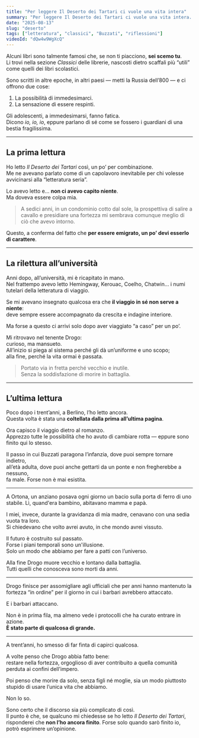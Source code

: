 ```yaml
---
title: "Per leggere Il Deserto dei Tartari ci vuole una vita intera"
summary: "Per leggere Il Deserto dei Tartari ci vuole una vita intera..."
date: "2025-08-13"
slug: "deserto"
tags: ["letteratura", "classici", "Buzzati", "riflessioni"]
videoId: "dQw4w9WgXcQ"
---
```


Alcuni libri sono talmente famosi che, se non ti piacciono, **sei scemo tu**.  
Li trovi nella sezione _Classici_ delle librerie, nascosti dietro scaffali più “utili” come quelli dei libri scolastici.

Sono scritti in altre epoche, in altri paesi — metti la Russia dell’800 — e ci offrono due cose:

1. La possibilità di immedesimarci.
2. La sensazione di essere respinti.

Gli adolescenti, a immedesimarsi, fanno fatica.  
Dicono _io, io, io_, eppure parlano di sé come se fossero i guardiani di una bestia fragilissima.

---

## La prima lettura

Ho letto _Il Deserto dei Tartari_ così, un po’ per combinazione.  
Me ne avevano parlato come di un capolavoro inevitabile per chi volesse avvicinarsi alla “letteratura seria”.

Lo avevo letto e… **non ci avevo capito niente**.  
Ma doveva essere colpa mia.

> A sedici anni, in un condominio cotto dal sole, la prospettiva di salire a cavallo e presidiare una fortezza mi sembrava comunque meglio di ciò che avevo intorno.

Questo, a conferma del fatto che **per essere emigrato, un po’ devi esserlo di carattere**.

---

## La rilettura all’università

Anni dopo, all’università, mi è ricapitato in mano.  
Nel frattempo avevo letto Hemingway, Kerouac, Coelho, Chatwin… i numi tutelari della letteratura di viaggio.

Se mi avevano insegnato qualcosa era che **il viaggio in sé non serve a niente**:  
deve sempre essere accompagnato da crescita e indagine interiore.

Ma forse a questo ci arrivi solo dopo aver viaggiato “a caso” per un po’.

Mi ritrovavo nel tenente Drogo:  
curioso, ma mansueto.  
All’inizio si piega al sistema perché gli dà un’uniforme e uno scopo;  
alla fine, perché la vita ormai è passata.

> Portato via in fretta perché vecchio e inutile.  
> Senza la soddisfazione di morire in battaglia.

---

## L’ultima lettura

Poco dopo i trent’anni, a Berlino, l’ho letto ancora.  
Questa volta è stata una **coltellata dalla prima all’ultima pagina**.

Ora capisco il viaggio dietro al romanzo.  
Apprezzo tutte le possibilità che ho avuto di cambiare rotta — eppure sono finito qui lo stesso.

Il passo in cui Buzzati paragona l’infanzia, dove puoi sempre tornare indietro,  
all’età adulta, dove puoi anche gettarti da un ponte e non fregherebbe a nessuno,  
fa male. Forse non è mai esistita.

---

<aside style={{ borderLeft: "4px solid #ccc", padding: "1rem", fontStyle: "italic", background: "#fafafa", marginTop: "1.5rem", marginBottom: "1.5rem" }}>
  A Ortona, un anziano posava ogni giorno un bacio sulla porta di ferro di uno stabile.  
  Lì, quand'era bambino, abitavano mamma e papà.

I miei, invece, durante la gravidanza di mia madre, cenavano con una sedia vuota tra loro.  
 Si chiedevano che volto avrei avuto, in che mondo avrei vissuto.

Il futuro è costruito sul passato.  
 Forse i piani temporali sono un'illusione.  
 Solo un modo che abbiamo per fare a patti con l’universo.

Alla fine Drogo muore vecchio e lontano dalla battaglia.  
 Tutti quelli che conosceva sono morti da anni.

</aside>

---

Drogo finisce per assomigliare agli ufficiali che per anni hanno mantenuto la fortezza “in ordine” per il giorno in cui i barbari avrebbero attaccato.

E i barbari attaccano.

Non è in prima fila, ma almeno vede i protocolli che ha curato entrare in azione.  
**È stato parte di qualcosa di grande.**

---

A trent’anni, ho smesso di far finta di capirci qualcosa.

A volte penso che Drogo abbia fatto bene:  
restare nella fortezza, orgoglioso di aver contribuito a quella comunità perduta ai confini dell’impero.

Poi penso che morire da solo, senza figli né moglie, sia un modo piuttosto stupido di usare l’unica vita che abbiamo.

Non lo so.

Sono certo che il discorso sia più complicato di così.  
Il punto è che, se qualcuno mi chiedesse se ho letto _Il Deserto dei Tartari_, risponderei che **non l’ho ancora finito**.
Forse solo quando sarò finito io, potrò esprimere un’opinione.

